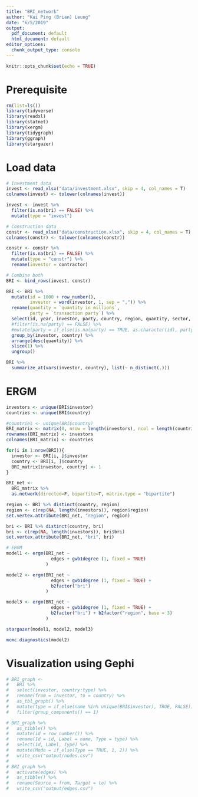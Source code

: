 ```yaml
---
title: "BRI_network"
author: "Kai Ping (Brian) Leung"
date: "6/5/2019"
output:
  pdf_document: default
  html_document: default
editor_options:
  chunk_output_type: console
---
```


```r
knitr::opts_chunk$set(echo = TRUE)
```

# Prerequisite
```r
rm(list=ls())
library(tidyverse)
library(readxl)
library(statnet)
library(xergm)
library(tidygraph)
library(ggraph)
library(stargazer)
```

# Load data
```r
# Investment data
invest <- read_xlsx("data/investment.xlsx", skip = 4, col_names = T)
colnames(invest) <- tolower(colnames(invest))

invest <- invest %>% 
  filter(is.na(bri) == FALSE) %>% 
  mutate(type = "invest")

# Construction data
constr <- read_xlsx("data/construction.xlsx", skip = 4, col_names = T) 
colnames(constr) <- tolower(colnames(constr))

constr <- constr %>% 
  filter(is.na(bri) == FALSE) %>% 
  mutate(type = "constr") %>% 
  rename(investor = contractor)

# Combine both
BRI <- bind_rows(invest, constr) 

BRI <- BRI %>%
  mutate(id = 1000 + row_number(),
         investor = word(investor, 1, sep = ",")) %>%
  rename(quantity = `quantity in millions`,
         party = `transaction party`) %>%
  select(id, year, investor, party, country, region, quantity, sector, bri, type) %>%
  #filter(is.na(party) == FALSE) %>%
  #mutate(party = if_else(is.na(party) == TRUE, as.character(id), party)) %>%
  group_by(investor, country) %>%
  arrange(desc(quantity)) %>%
  slice(1) %>%
  ungroup()

BRI %>%
  summarize_at(vars(investor, country), list(~ n_distinct(.)))
```

# ERGM
```r
investors <- unique(BRI$investor)
countries <- unique(BRI$country)

#countries <- unique(BRI$country)
BRI_matrix <- matrix(0, nrow = length(investors), ncol = length(countries))
rownames(BRI_matrix) <- investors
colnames(BRI_matrix) <- countries

for(i in 1:nrow(BRI)){
  investor <- BRI[i, ]$investor
  country <- BRI[i, ]$country
  BRI_matrix[investor, country] <- 1
}

BRI_net <- 
  BRI_matrix %>%
  as.network(directed=F, bipartite=T, matrix.type = "bipartite")

region <- BRI %>% distinct(country, region)
region <- c(rep(NA, length(investors)), region$region)
set.vertex.attribute(BRI_net, "region", region)

bri <- BRI %>% distinct(country, bri) 
bri <- c(rep(NA, length(investors)), bri$bri)
set.vertex.attribute(BRI_net, "bri", bri)

# ERGM
model1 <- ergm(BRI_net ~ 
                 edges + gwb1degree (1, fixed = TRUE)
               )

model2 <- ergm(BRI_net ~ 
                 edges + gwb1degree (1, fixed = TRUE) + 
                 b2factor("bri")
               )

model3 <- ergm(BRI_net ~ 
                 edges + gwb1degree (1, fixed = TRUE) + 
                 b2factor("bri") + b2factor("region", base = 3)
               )

stargazer(model1, model2, model3)

mcmc.diagnostics(model2)
```

# Visualization using Gephi
```r
# BRI_graph <- 
#   BRI %>%
#   select(investor, country:type) %>%
#   rename(from = investor, to = country) %>%
#   as_tbl_graph() %>%
#   mutate(type = if_else(name %in% unique(BRI$investor), TRUE, FALSE)) %>%
#   filter(group_components() == 1)

# BRI_graph %>%
#   as_tibble() %>%
#   mutate(id = row_number()) %>%
#   rename(Id = id, Label = name, Type = type) %>%
#   select(Id, Label, Type) %>%
#   mutate(Mode = if_else(Type == TRUE, 1, 2)) %>%
#   write_csv("output/nodes.csv")
# 
# BRI_graph %>%
#   activate(edges) %>%
#   as_tibble() %>%
#   rename(Source = from, Target = to) %>%
#   write_csv("output/edges.csv")
```
